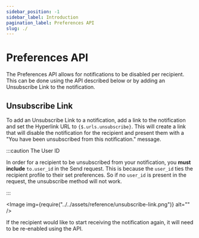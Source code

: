 ```yaml
---
sidebar_position: -1
sidebar_label: Introduction
pagination_label: Preferences API
slug: ./
---
```



# Preferences API

The Preferences API allows for notifications to be disabled per recipient. This can be done using the API described below or by adding an Unsubscribe Link to the notification.

## Unsubscribe Link

To add an Unsubscribe Link to a notification, add a link to the notification and set the Hyperlink URL to `{$.urls.unsubscribe}`. This will create a link that will disable the notification for the recipient and present them with a "You have been unsubscribed from this notification." message.

:::caution The User ID

In order for a recipient to be unsubscribed from your notification, you **must include** `to.user_id` in the Send request. This is because the `user_id` ties the recipient profile to their set preferences. So if no `user_id` is present in the request, the unsubscribe method will not work. 

:::

<Image img={require("../../assets/reference/unsubscribe-link.png")} alt="" />

If the recipient would like to start receiving the notification again, it will need to be re-enabled using the API.
